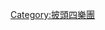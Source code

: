 {{navbox
| state      = autocollapse
| name       = 《Sgt. Pepper's Lonely Hearts Club Band》
| title      = 专辑《[[Sgt. Pepper's Lonely Hearts Club Band]]》
| listclass  = hlist

| group1 = 曲目
| list1  = {{navbox subgroup

| group1 = 第一面
| list1  =
*[[Sgt. Pepper's Lonely Hearts Club Band (歌曲)|Sgt. Pepper's Lonely Hearts Club Band]]
*[[With a Little Help from My Friends]]
*[[Lucy in the Sky with Diamonds]]
*[[Getting Better]]
*[[Fixing a Hole]]
*[[She's Leaving Home]]
*[[Being for the Benefit of Mr. Kite!]]

| group2 = 第二面
| list2  =
*[[Within You Without You]]
*[[When I'm Sixty-Four]]
*[[Lovely Rita]]
*[[Good Morning Good Morning]]
*[[Sgt. Pepper's Lonely Hearts Club Band (歌曲)#Reprise|Sgt. Pepper's Lonely Hearts Club Band (Reprise)]]
*[[A Day in the Life]]

}}

| group2 = 相关
| list2  =
*[[Strawberry Fields Forever]]
*[[Penny Lane]]
*[[Only a Northern Song]]
*[[List of images on the cover of Sgt. Pepper's Lonely Hearts Club Band|''Sgt. Pepper's'' cover]]
*[[Sgt. Pepper Live]]
*[[Sgt. Pepper's Lonely Hearts Club Band (film)|''Sgt. Pepper's Lonely Hearts Club Band'' (film)]]
*[[Sgt. Pepper's Lonely Hearts Club Band (soundtrack)|''Sgt. Pepper's Lonely Hearts Club Band'' (soundtrack)]]
*[[Sgt. Pepper's Lonely Hearts Club Band on the Road]]
*[[Yellow Submarine (film)|''Yellow Submarine'' (film)]]
*[[披头四作品列表]]
*[[Their Satanic Majesties Request]]
*[[Easy Star's Lonely Hearts Dub Band]]

}}<noinclude>
[[Category:披頭四樂團]]
</noinclude>